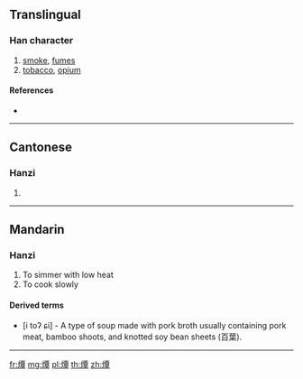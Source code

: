 ==Translingual==

{{rfc|lang=zh}}
===Han character===
{{Han char|rn=86|rad=火|as=12|sn=16|four=91846|canj=FMWJ}}

# [[smoke]], [[fumes]]
# [[tobacco]], [[opium]]

====References====
* {{Han ref|kx=0682.040|dkj=19391|dj=1094.050|hdz=32232.130|uh=71C2|ud=29122|bh=EA48|bd=59976}}

----

==Cantonese==

===Hanzi===
{{yue-hanzi|jyut=taam4|y=taam4}}

# {{defn|lang=yue|sort=火12}}

----

==Mandarin==

===Hanzi===
{{zh-pron
|m=qián
|wg=ch'ien<sup>2</sup>
|w=to,zi
}}

# To simmer with low heat
# To cook slowly

====Derived terms====
* {{zh-l|腌燂鮮}} [i toʔ ɕi] - A type of soup made with pork broth usually containing pork meat, bamboo shoots, and knotted soy bean sheets (百葉).

----

[[fr:燂]]
[[mg:燂]]
[[pl:燂]]
[[th:燂]]
[[zh:燂]]